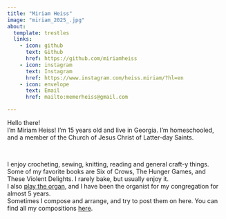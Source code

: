 ```yaml
---
title: "Miriam Heiss"
image: "miriam_2025_.jpg"
about:
  template: trestles
  links:
    - icon: github
      text: Github
      href: https://github.com/miriamheiss
    - icon: instagram
      text: Instagram
      href: https://www.instagram.com/heiss.miriam/?hl=en
    - icon: envelope
      text: Email
      href: mailto:memerheiss@gmail.com 

---
```


Hello there! 
\
I'm Miriam Heiss! I'm 15 years old and live in Georgia. I'm homeschooled, and a member of the Church of Jesus Christ of Latter-day Saints.

\

I enjoy crocheting, sewing, knitting, reading and general craft-y things. Some of my favorite books are Six of Crows, The Hunger Games, and These Violent Delights. I rarely bake, but usually enjoy it. 
\
I also [play the organ](https://www.youtube.com/@MiriamHeiss), and I have been the organist for my congregation for almost 5 years.
\
Sometimes I compose and arrange, and try to post them on here. You can find all my compositions [here](https://musescore.com/user/48858879).
